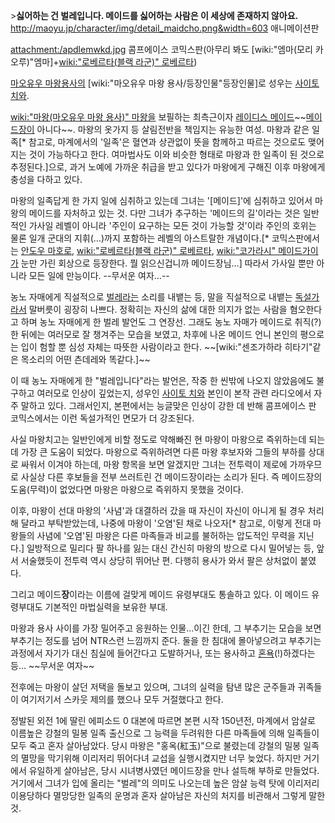 >'''싫어하는 건 벌레입니다. 메이드를 싫어하는 사람은 이 세상에 존재하지 않아요.'''
　
http://maoyu.jp/character/img/detail_maidcho.png&width=603
애니메이션판

attachment:/apdlemwkd.jpg
콤프에이스 코믹스판(아무리 봐도 [wiki:"엠마(모리 카오루)"엠마]+[[wiki:"로베르타(블랙 라군)" 로베르타]])

[[마오유우 마왕용사]]의 [wiki:"마오유우 마왕 용사/등장인물"등장인물]로 성우는 [[사이토 치와]].

[[wiki:"마왕(마오유우 마왕 용사)" 마왕]]을 보필하는 최측근이자 [[레이디스 메이드]]~~[[메이드장]]이 아니다~~. 마왕의 옷가지 등 살림전반을 책임지는 유능한 여성. 마왕과 같은 일족[* 참고로, 마계에서의 '일족'은 혈연과 상관없이 뜻을 함께하고 따르는 것으로도 맺어지는 것이 가능하다고 한다. 여마법사도 이와 비슷한 형태로 마왕과 한 일족이 된 것으로 추정된다.]으로, 과거 노예에 가까운 취급을 받고 있다가 마왕에게 구해진 이후 마왕에게 충성을 다하고 있다. 

마왕의 일족답게 한 가지 일에 심취하고 있는데 그녀는 '[메이드]'에 심취하고 있어서 마왕의 메이드를 자처하고 있는 것. 다만 그녀가 추구하는 '메이드의 길'이라는 것은 일반적인 가사일 레벨이 아니라 '주인이 요구하는 모든 것이 가능할 것'이라 주인의 호위는 물론 일개 군대의 지휘(…)까지 포함하는 레벨의 아스트랄한 개념이다.[* 코믹스판에서는 [[안도우 마호로]], [[wiki:"로베르타(블랙 라군)" 로베르타]], [[wiki:"코가라시" 메이드가이]]가 눈만 가린 회상으로 등장한다. 뭘 읽으신겁니까 메이드장님…] 따라서 가사일 뿐만 아니라 모든 일에 만능이다. --무서운 여자...--

농노 자매에게 직설적으로 [[벌레]]라는 소리를 내뱉는 등, 말을 직설적으로 내뱉는 [[독설가]]라서 말버릇이 굉장히 나쁘다. 정확히는 자신의 삶에 대한 의지가 없는 사람을 혐오한다고 하며 농노 자매에게 한 벌레 발언도 그 연장선. 그래도 농노 자매가 메이드로 취직(?)한 뒤에는 여러모로 잘 챙겨주는 모습을 보였고, 차후에 나온 메이드 언니 본인의 평으로는 입이 험할 뿐 심성 자체는 따뜻한 사람이라고 한다. ~~[wiki:"센조가하라 히타기"같은 목소리의 어떤 츤데레와 똑같다.]~~

이 때 농노 자매에게 한 "벌레입니다"라는 발언은, 작중 한 씬밖에 나오지 않았음에도 불구하고 여러모로 인상이 깊었는지, 성우인 [[사이토 치와]] 본인이 본작 관련 라디오에서 자주 말하고 있다. 그래서인지, 본편에서는 능글맞은 인상이 강한 데 반해 콤프에이스 판 코믹스에서는 이런 독설가적인 면모가 더 강조된다.

사실 마왕치고는 일반인에게 비할 정도로 약해빠진 현 마왕이 마왕으로 즉위하는데 되는데 가장 큰 도움이 되었다. 마왕으로 즉위하려면 다른 마왕 후보자와 그들의 부하를 상대로 싸워서 이겨야 하는데, 마왕 항목을 보면 알겠지만 그녀는 전투력이 제로에 가까우므로 사실상 다른 후보들을 전부 쓰러트린 건 메이드장이라는 소리가 된다. 즉 메이드장의 도움(무력)이 없었다면 마왕은 마왕으로 즉위하지 못했을 것이다.

이후, 마왕이 선대 마왕의 '사념'과 대결하러 갔을 때 자신이 자신이 아니게 될 경우 처리해 달라고 부탁받았는데, 나중에 마왕이 '오염'된 채로 나오자[* 참고로, 이렇게 전대 마왕들의 사념에 '오염'된 마왕은 다른 마족들과 비교를 불허하는 압도적인 무력을 지닌다.] 일방적으로 밀리다 팔 하나를 잃는 대신 간신히 마왕의 방으로 다시 밀어넣는 등, 앞서 서술했듯이 전투력 역시 상당히 뛰어난 편. 다행히 용사가 와서 팔은 상처없이 붙였다.

그리고 메이드'''장'''이라는 이름에 걸맞게 메이드 유령부대도 통솔하고 있다. 이 메이드 유령부대도 기본적인 마법실력을 보유한 부대. 

마왕과 용사 사이를 가장 밀어주고 응원하는 인물...이긴 한데, 그 부추기는 모습을 보면 부추기는 정도를 넘어 NTR스런 느낌까지 준다. 둘을 한 침대에 몰아넣으려고 부추기는 과정에서 자기가 대신 침실에 들어간다고 도발하거나, 또는 용사하고 [[혼욕]](!)하겠다는 등... ~~무서운 여자~~

전후에는 마왕이 살던 저택을 돌보고 있으며, 그녀의 실력을 탐낸 많은 군주들과 귀족들이 여기저기서 스카웃 제의를 했으나 모두 거절했다고 한다.

정발된 외전 1에 딸린 에피소드 0 대본에 따르면 본편 시작 150년전, 마계에서 암살로 이름높은 강철의 밀봉 일족 출신으로 그 능력을 두려워한 다른 마족들에 의해 일족들이 모두 죽고 혼자 살아남았다. 당시 마왕은 "홍옥(紅玉)"으로 불렸는데 강철의 밀봉 일족의 멸망을 막기위해 이리저리 뛰어다녀 교섭을 실행시켰지만 너무 늦었다. 하지만 거기에서 유일하게 살아남은, 당시 시녀병사였던 메이드장을 만나 설득해 부하로 만들었다. 거기에서 그녀가 입에 올리는 "벌레"의 의미도 나오는데 높은 암살 능력 탓에 이리저리 이용당하다 멸망당한 일족의 운명과 혼자 살아남은 자신의 처지를 비관해서 그렇게 말한 것.

